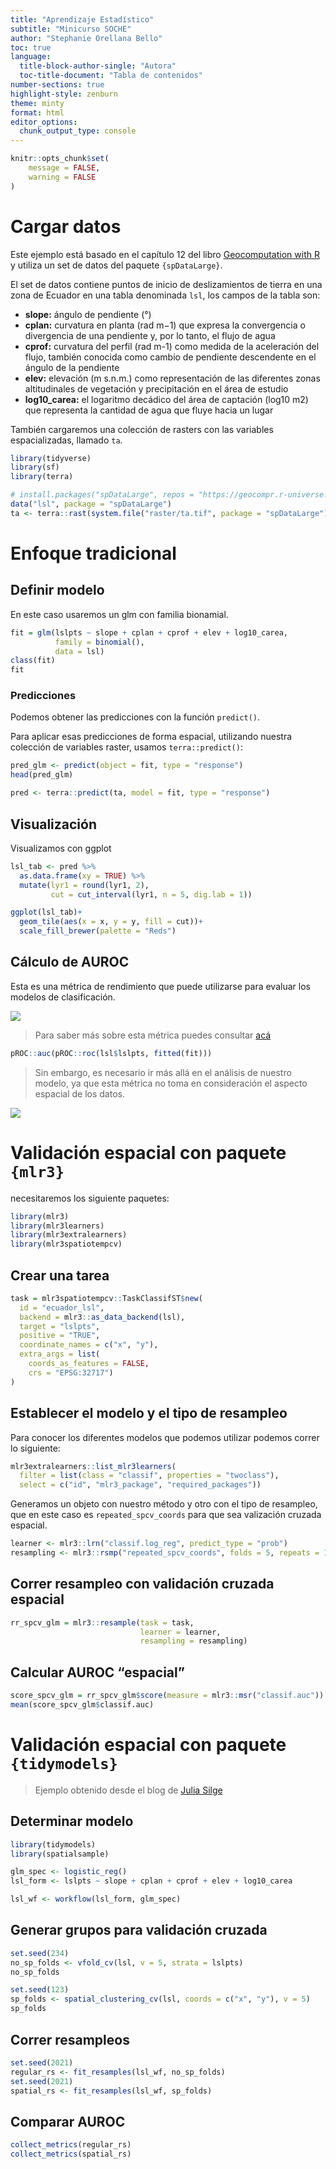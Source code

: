 ```yaml
---
title: "Aprendizaje Estadístico"
subtitle: "Minicurso SOCHE"
author: "Stephanie Orellana Bello"
toc: true
language: 
  title-block-author-single: "Autora"
  toc-title-document: "Tabla de contenidos"
number-sections: true
highlight-style: zenburn
theme: minty
format: html
editor_options: 
  chunk_output_type: console
---
```


```r
knitr::opts_chunk$set(
	message = FALSE,
	warning = FALSE
)
```

# Cargar datos

Este ejemplo está basado en el capítulo 12 del libro [Geocomputation with R](https://geocompr.robinlovelace.net/spatial-cv.html) y utiliza un set de datos del paquete `{spDataLarge}`.

El set de datos contiene puntos de inicio de deslizamientos de tierra en una zona de Ecuador en una tabla denominada `lsl`, los campos de la tabla son:

-   **slope:** ángulo de pendiente (°)
-   **cplan:** curvatura en planta (rad m−1) que expresa la convergencia o divergencia de una pendiente y, por lo tanto, el flujo de agua
-   **cprof:** curvatura del perfil (rad m-1) como medida de la aceleración del flujo, también conocida como cambio de pendiente descendente en el ángulo de la pendiente
-   **elev:** elevación (m s.n.m.) como representación de las diferentes zonas altitudinales de vegetación y precipitación en el área de estudio
-   **log10_carea:** el logaritmo decádico del área de captación (log10 m2) que representa la cantidad de agua que fluye hacia un lugar

También cargaremos una colección de rasters con las variables espacializadas, llamado `ta`.

```r
library(tidyverse)
library(sf)
library(terra)

# install.packages("spDataLarge", repos = "https://geocompr.r-universe.dev")
data("lsl", package = "spDataLarge")
ta <- terra::rast(system.file("raster/ta.tif", package = "spDataLarge"))
```

# Enfoque tradicional

## Definir modelo

En este caso usaremos un glm con familia bionamial.

```r
fit = glm(lslpts ~ slope + cplan + cprof + elev + log10_carea,
          family = binomial(),
          data = lsl)
class(fit)
fit
```

### Predicciones

Podemos obtener las predicciones con la función `predict()`.

Para aplicar esas predicciones de forma espacial, utilizando nuestra colección de variables raster, usamos `terra::predict()`:

```r
pred_glm <- predict(object = fit, type = "response")
head(pred_glm)

pred <- terra::predict(ta, model = fit, type = "response")
```

## Visualización

Visualizamos con ggplot

```r
lsl_tab <- pred %>%  
  as.data.frame(xy = TRUE) %>% 
  mutate(lyr1 = round(lyr1, 2), 
         cut = cut_interval(lyr1, n = 5, dig.lab = 1))

ggplot(lsl_tab)+
  geom_tile(aes(x = x, y = y, fill = cut))+
  scale_fill_brewer(palette = "Reds")
```

## Cálculo de AUROC

Esta es una métrica de rendimiento que puede utilizarse para evaluar los modelos de clasificación.

![](https://glassboxmedicine.files.wordpress.com/2019/02/roc-curve-v2.png)

> Para saber más sobre esta métrica puedes consultar [acá](https://glassboxmedicine.com/2019/02/23/measuring-performance-auc-auroc/)

```r
pROC::auc(pROC::roc(lsl$lslpts, fitted(fit)))
```

> Sin embargo, es necesario ir más allá en el análisis de nuestro modelo, ya que esta métrica no toma en consideración el aspecto espacial de los datos.

![](https://geocompr.robinlovelace.net/figures/13_partitioning.png)

# Validación espacial con paquete `{mlr3}`

necesitaremos los siguiente paquetes:

```r
library(mlr3)
library(mlr3learners)
library(mlr3extralearners)
library(mlr3spatiotempcv)
```

## Crear una tarea

```r
task = mlr3spatiotempcv::TaskClassifST$new(
  id = "ecuador_lsl",
  backend = mlr3::as_data_backend(lsl), 
  target = "lslpts", 
  positive = "TRUE",
  coordinate_names = c("x", "y"),
  extra_args = list(
    coords_as_features = FALSE,
    crs = "EPSG:32717")
)
```


## Establecer el modelo y el tipo de resampleo

Para conocer los diferentes modelos que podemos utilizar podemos correr lo siguiente:

```r
mlr3extralearners::list_mlr3learners(
  filter = list(class = "classif", properties = "twoclass"), 
  select = c("id", "mlr3_package", "required_packages"))
```

Generamos un objeto con nuestro método y otro con el tipo de resampleo, que en este caso es `repeated_spcv_coords` para que sea valización cruzada espacial.

```r
learner <- mlr3::lrn("classif.log_reg", predict_type = "prob")
resampling <- mlr3::rsmp("repeated_spcv_coords", folds = 5, repeats = 100)
```

## Correr resampleo con validación cruzada espacial

```r
rr_spcv_glm = mlr3::resample(task = task,
                             learner = learner,
                             resampling = resampling)
```

## Calcular AUROC "espacial"

```r
score_spcv_glm = rr_spcv_glm$score(measure = mlr3::msr("classif.auc"))
mean(score_spcv_glm$classif.auc)
```

# Validación espacial con paquete `{tidymodels}`

> Ejemplo obtenido desde el blog de [Julia Silge](https://juliasilge.com/blog/map-challenge/)

## Determinar modelo

```r
library(tidymodels)
library(spatialsample)

glm_spec <- logistic_reg()
lsl_form <- lslpts ~ slope + cplan + cprof + elev + log10_carea

lsl_wf <- workflow(lsl_form, glm_spec)
```

## Generar grupos para validación cruzada

```r
set.seed(234)
no_sp_folds <- vfold_cv(lsl, v = 5, strata = lslpts)
no_sp_folds

set.seed(123)
sp_folds <- spatial_clustering_cv(lsl, coords = c("x", "y"), v = 5)
sp_folds
```

## Correr resampleos

```r
set.seed(2021)
regular_rs <- fit_resamples(lsl_wf, no_sp_folds)
set.seed(2021)
spatial_rs <- fit_resamples(lsl_wf, sp_folds)
```

## Comparar AUROC

```r
collect_metrics(regular_rs)
collect_metrics(spatial_rs)

```
